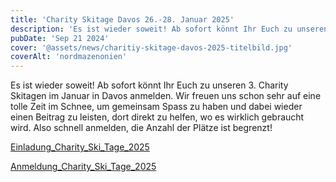 ```yaml
---
title: 'Charity Skitage Davos 26.-28. Januar 2025'
description: 'Es ist wieder soweit! Ab sofort könnt Ihr Euch zu unseren 3. Charity Skitagen im Januar in Davos anmelden.'
pubDate: 'Sep 21 2024'
cover: '@assets/news/charitiy-skitage-davos-2025-titelbild.jpg'
coverAlt: 'nordmazenonien'
---
```


Es ist wieder soweit! Ab sofort könnt Ihr Euch zu unseren 3. Charity Skitagen im Januar in Davos anmelden. Wir freuen uns schon sehr auf eine tolle Zeit im Schnee, um gemeinsam Spass zu haben und dabei wieder einen Beitrag zu leisten, dort direkt zu helfen, wo es wirklich gebraucht wird. Also schnell anmelden, die Anzahl der Plätze ist begrenzt!

[Einladung_Charity_Ski_Tage_2025](/news/Einladung-Charity-Ski-Tage-2025.pdf)

[Anmeldung_Charity_Ski_Tage_2025](/news/Anmeldung-Charity-Ski-Tage-2025.pdf)

>
